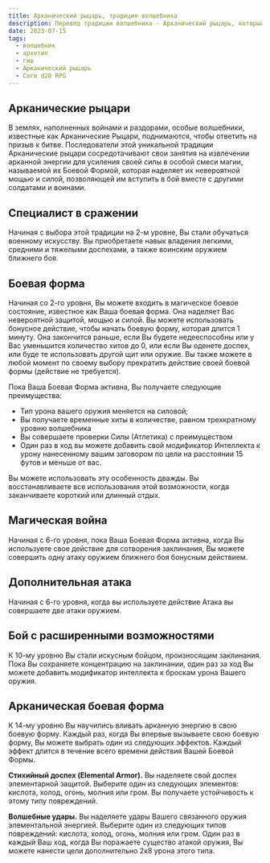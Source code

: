 ```yaml
---
title: Арканический рыцарь, традиция волшебника
description: Перевод традиции волшебника - Арканический рыцарь, который посвящен использованию оружию ближнего боя и заклинаний
date: 2023-07-15
tags:
  - волшебник
  - архетип
  - гиш
  - Арканический рыцарь
  - Core d20 RPG
---
```

## Арканические рыцари
В землях, наполненных войнами и раздорами, особые волшебники, известные как Арканические Рыцари, поднимаются, чтобы ответить на призыв к битве. Последователи этой уникальной традиции Арканические рыцари сосредотачивают свои занятия на извлечении арканной энергии для усиления своей силы в особой смеси магии, называемой их Боевой Формой, которая наделяет их невероятной мощью и силой, позволяющей им вступить в бой вместе с другими солдатами и воинами.

## Специалист в сражении
Начиная с выбора этой традиции на 2-м уровне, Вы стали обучаться военному искусству. Вы приобретаете навык владения легкими, средними и тяжелыми доспехами, а также воинским оружием ближнего боя.

## Боевая форма
Начиная со 2-го уровня, Вы можете входить в магическое боевое состояние, известное как Ваша боевая форма. Она наделяет Вас невероятной защитой, мощью и силой.
Вы можете использовать бонусное действие, чтобы начать боевую форму, которая длится 1 минуту. Она закончится раньше, если Вы будете недееспособны или у Вас уменьшится количество хитов до 0, или если Вы оденете доспех, или буде	те использовать другой щит или оружие. Вы также можете в любой момент по своему выбору прекратить действие своей боевой формы (действие не требуется).

Пока Ваша Боевая Форма активна, Вы получаете следующие преимущества:
-	Тип урона вашего оружия меняется на силовой;
-	Вы получаете временные хиты в количестве, равном трехкратному уровню волшебника
-	Вы совершаете проверки Силы (Атлетика) с преимуществом
-	Один раз в ход вы можете добавить свой модификатор Интеллекта к урону нанесенному вашим заговором по цели на расстоянии 15 футов и меньше от вас.

Вы можете использовать эту особенность дважды. Вы восстанавливаете все использования этой возможности, когда заканчиваете короткий или длинный отдых.

## Магическая война
Начиная с 6-го уровня, пока Ваша Боевая Форма активна, когда Вы используете свое действие для сотворения заклинания, Вы можете совершить одну атаку оружием ближнего боя бонусным действием.

## Дополнительная атака
Начиная с 6-го уровня, когда вы используете действие Атака вы совершаете две атаки оружием.

## Бой с расширенными возможностями
К 10-му уровню Вы стали искусным бойцом, произносящим заклинания. Пока Вы сохраняете концентрацию на заклинании, один раз за ход Вы можете добавить модификатор интеллекта к броскам урона Вашего оружия.

## Арканическая боевая форма
К 14-му уровню Вы научились вливать арканную энергию в свою боевую форму. Каждый раз, когда Вы впервые вызываете свою боевую форму, Вы можете выбрать один из следующих эффектов. Каждый эффект длится в течение всего времени действия Вашей Боевой Формы.

**Стихийный доспех (Elemental Armor).** Вы наделяете свой доспех элементарной защитой. Выберите один из следующих элементов: кислота, холод, огонь, молния или гром. Вы получаете устойчивость к этому типу повреждений.

**Волшебные удары.** Вы наделяете удары Вашего связанного оружия элементальной энергией. Выберите один из следующих типов повреждений: кислота, холод, огонь, молния или гром. Один раз в каждый Ваш ход, когда Вы поражаете существо атакой оружия, Вы можете нанести цели дополнительно 2к8 урона этого типа.
